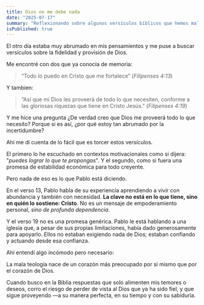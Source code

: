 ```yaml
---
title: Dios no me debe nada
date: "2025-07-17"
summary: "Reflexionando sobre algunos versículos bíblicos que hemos malinterpretado sobre la provisión y fidelidad de Dios"
isPublished: true
---
```


El otro día estaba muy abrumado en mis pensamientos y me puse a buscar versículos sobre la fidelidad y provisión de Dios.

Me encontré con dos que ya conocía de memoria:

> “Todo lo puedo en Cristo que me fortalece” (_Filipenses 4:13_)

Y tambien:

> “Así que mi Dios les proveerá de todo lo que necesiten, conforme a las gloriosas riquezas que tiene en Cristo Jesús.” (_Filipenses 4:19_)

Y me hice una pregunta ¿De verdad creo que Dios me proveerá todo lo que necesito? Porque si es así, ¿por qué estoy tan abrumado por la incertidumbre?

Ahí me di cuenta de lo fácil que es torcer estos versículos. 

El primero lo he escuchado en contextos motivacionales como si dijera: "_puedes lograr lo que te propongas_". Y el segundo, como si fuera una promesa de estabilidad económica para todo creyente.

Pero nada de eso es lo que Pablo está diciendo.

En el verso 13, Pablo habla de su experiencia aprendiendo a vivir con abundancia y también con necesidad. **La clave no está en lo que tiene, sino en quién lo sostiene: Cristo**. No es un mensaje de empoderamiento personal, _sino de profunda dependencia_.

Y el verso 19 no es una promesa genérica. Pablo le está hablando a una iglesia que, a pesar de sus propias limitaciones, había dado generosamente para apoyarlo. Ellos no estaban exigiendo nada de Dios; estaban confiando y actuando desde esa confianza.

Ahí entendí algo incómodo pero necesario:

La mala teología nace de un corazón más preocupado por sí mismo que por el corazón de Dios.

Cuando busco en la Biblia respuestas que solo alimenten mis temores o deseos, corro el riesgo de perder de vista al Dios que ya ha sido fiel, y que sigue proveyendo —a su manera perfecta, en su tiempo y con su sabiduría.

